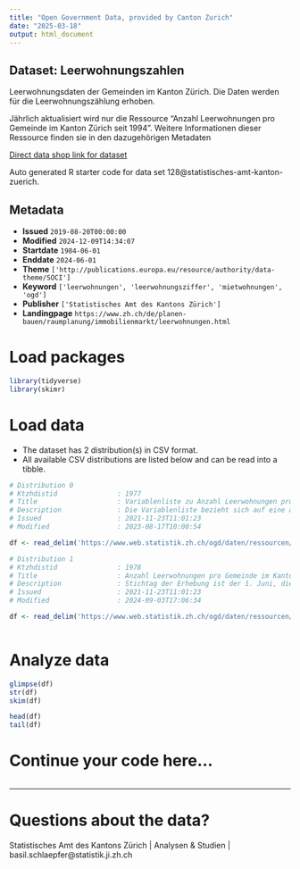 ```yaml
---
title: "Open Government Data, provided by Canton Zurich"
date: "2025-03-18"
output: html_document
---
```


## Dataset: Leerwohnungszahlen

Leerwohnungsdaten der Gemeinden im Kanton Zürich. Die Daten werden für die Leerwohnungszählung erhoben.

Jährlich aktualisiert wird nur die Ressource "Anzahl Leerwohnungen pro Gemeinde im Kanton Zürich seit 1994". Weitere Informationen dieser Ressource finden sie in den dazugehörigen Metadaten

[Direct data shop link for dataset](https://www.zh.ch/de/politik-staat/statistik-daten/datenkatalog.html#/datasets/128@statistisches-amt-kanton-zuerich)

Auto generated R starter code for data set 128@statistisches-amt-kanton-zuerich.

## Metadata

- **Issued** `2019-08-20T00:00:00`
- **Modified** `2024-12-09T14:34:07`
- **Startdate** `1984-06-01`
- **Enddate** `2024-06-01`
- **Theme** `['http://publications.europa.eu/resource/authority/data-theme/SOCI']`
- **Keyword** `['leerwohnungen', 'leerwohnungsziffer', 'mietwohnungen', 'ogd']`
- **Publisher** `['Statistisches Amt des Kantons Zürich']`
- **Landingpage** `https://www.zh.ch/de/planen-bauen/raumplanung/immobilienmarkt/leerwohnungen.html`


# Load packages

```r

library(tidyverse)
library(skimr)

```

# Load data

-   The dataset has 2 distribution(s) in CSV format.
-   All available CSV distributions are listed below and can be read into a tibble.

```r

# Distribution 0
# Ktzhdistid               : 1977
# Title                    : Variablenliste zu Anzahl Leerwohnungen pro Gemeinde im Kanton Zürich seit 1994
# Description              : Die Variablenliste bezieht sich auf eine alte Datenstruktur und ist nicht mehr aktuell. Die neue Datenstruktur sollte selbsterklärend sein.
# Issued                   : 2021-11-23T11:01:23
# Modified                 : 2023-08-17T10:00:54

df <- read_delim('https://www.web.statistik.zh.ch/ogd/daten/ressourcen/KTZH_00000128_00001977.csv')

# Distribution 1
# Ktzhdistid               : 1978
# Title                    : Anzahl Leerwohnungen pro Gemeinde im Kanton Zürich seit 1994 nach Anzahl Zimmer, Gebäudetyp, Eigentumsverhältnis und Alter der Wohnung (Alt vs. Neubau)
# Description              : Stichtag der Erhebung ist der 1. Juni, die Angaben beziehen sich auf den Gemeindestand (Variable bfs) zum Zeitpunkt der Erhebung. Erhoben werden die Daten von den Gemeinden nach Vorgaben des BFS. Weiter Angaben zur Erhebung finden sich hier unter Methode: https://www.zh.ch/de/planen-bauen/raumplanung/immobilienmarkt/leerwohnungen.html#-291192554
# Issued                   : 2021-11-23T11:01:23
# Modified                 : 2024-09-03T17:06:34

df <- read_delim('https://www.web.statistik.zh.ch/ogd/daten/ressourcen/KTZH_00000128_00001978.csv')



```

# Analyze data

```r

glimpse(df)
str(df)
skim(df)

head(df)
tail(df)

```

# Continue your code here...

```r

```

------------------------------------------------------------------------

# Questions about the data?

Statistisches Amt des Kantons Zürich | Analysen & Studien | basil.schlaepfer@statistik.ji.zh.ch
